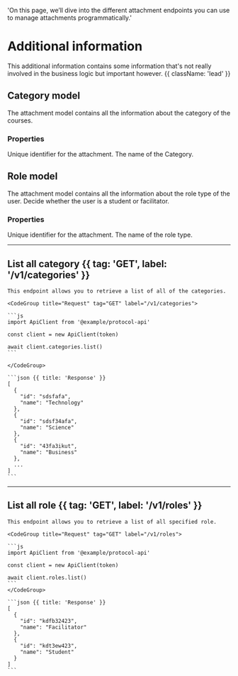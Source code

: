   'On this page, we’ll dive into the different attachment endpoints you can use to manage attachments programmatically.'

# Additional information

This additional information contains some information that's not really involved in the business logic but important however. {{ className: 'lead' }}

## Category model 

The attachment model contains all the information about the category of the courses.

### Properties

<Properties>
  <Property name="id" type="string">
    Unique identifier for the attachment.
  </Property>
  <Property name="name" type="string">
    The name of the Category.
  </Property>
</Properties>

## Role model

The attachment model contains all the information about the role type of the user. Decide whether the user is a student or facilitator.

### Properties

<Properties>
  <Property name="id" type="string">
    Unique identifier for the attachment.
  </Property>
  <Property name="name" type="string">
    The name of the role type.
  </Property>
</Properties>



---

## List all category {{ tag: 'GET', label: '/v1/categories' }}

<Row>
  <Col>

    This endpoint allows you to retrieve a list of all of the categories.
  </Col>
  <Col sticky>

    <CodeGroup title="Request" tag="GET" label="/v1/categories">

    ```js
    import ApiClient from '@example/protocol-api'

    const client = new ApiClient(token)

    await client.categories.list()
    ```

    </CodeGroup>

    ```json {{ title: 'Response' }}
    [
      {
        "id": "sdsfafa",
        "name": "Technology"
      },
      {
        "id": "sdsf34afa",
        "name": "Science"
      },
      {
        "id": "43fa3ikut",
        "name": "Business"
      },
      ...
    ]
    ```

  </Col>
</Row>

---

## List all role {{ tag: 'GET', label: '/v1/roles' }}

<Row>
  <Col>

    This endpoint allows you to retrieve a list of all specified role.  
  </Col>
  <Col sticky>

    <CodeGroup title="Request" tag="GET" label="/v1/roles">

    ```js
    import ApiClient from '@example/protocol-api'

    const client = new ApiClient(token)

    await client.roles.list()
    ```
    </CodeGroup>

    ```json {{ title: 'Response' }}
    [
      {
        "id": "kdfb32423",
        "name": "Facilitator"
      },
      {
        "id": "kdt3ew423",
        "name": "Student"
      }
    ]
    ```

  </Col>
</Row>

